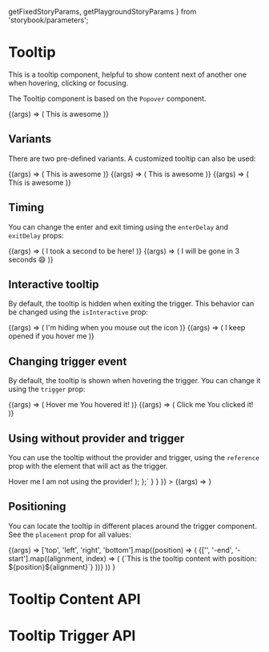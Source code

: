   getFixedStoryParams,
  getPlaygroundStoryParams
} from 'storybook/parameters';

<Meta title="Components/Tooltip" component={TooltipContent} />

# Tooltip

This is a tooltip component, helpful to show content next of another one when hovering, clicking or focusing.

The Tooltip component is based on the `Popover` component.

<Story name="playground" args={{}} parameters={getPlaygroundStoryParams()}>
  {(args) => (
    <Tooltip>
      <Tooltip.Trigger>
        <Icon styling="filled" icon="info" fill="primary.500" />
      </Tooltip.Trigger>
      <Tooltip.Content {...args}>This is awesome</Tooltip.Content>
    </Tooltip>
  )}
</Story>

## Variants

There are two pre-defined variants. A customized tooltip can also be used:

<Canvas>
  <Story name="dark" parameters={getFixedStoryParams()}>
    {(args) => (
      <Tooltip>
        <Tooltip.Trigger>
          <Icon styling="filled" icon="info" fill="primary.500" />
        </Tooltip.Trigger>
        <Tooltip.Content variant="dark">This is awesome</Tooltip.Content>
      </Tooltip>
    )}
  </Story>
  <Story name="light" parameters={getFixedStoryParams()}>
    {(args) => (
      <Tooltip>
        <Tooltip.Trigger ml="150px">
          <Icon styling="filled" icon="info" fill="primary.500" />
        </Tooltip.Trigger>
        <Tooltip.Content variant="light">This is awesome</Tooltip.Content>
      </Tooltip>
    )}
  </Story>
  <Story name="custom" parameters={getFixedStoryParams()}>
    {(args) => (
      <Tooltip>
        <Tooltip.Trigger ml="150px">
          <Icon styling="filled" icon="info" fill="primary.500" />
        </Tooltip.Trigger>
        <Tooltip.Content bg="green.300" color="neutral.900">
          This is awesome
        </Tooltip.Content>
      </Tooltip>
    )}
  </Story>
</Canvas>

## Timing

You can change the enter and exit timing using the `enterDelay` and `exitDelay` props:

<Canvas>
  <Story name="enter timing" parameters={getFixedStoryParams()}>
    {(args) => (
      <Tooltip>
        <Tooltip.Trigger>
          <Icon styling="filled" icon="info" fill="primary.500" />
        </Tooltip.Trigger>
        <Tooltip.Content enterDelay={1000}>
          I took a second to be here!
        </Tooltip.Content>
      </Tooltip>
    )}
  </Story>
  <Story name="exit timing" parameters={getFixedStoryParams()}>
    {(args) => (
      <Tooltip>
        <Tooltip.Trigger ml="150px">
          <Icon styling="filled" icon="info" fill="primary.500" />
        </Tooltip.Trigger>
        <Tooltip.Content exitDelay={3000}>
          I will be gone in 3 seconds 😄
        </Tooltip.Content>
      </Tooltip>
    )}
  </Story>
</Canvas>

## Interactive tooltip

By default, the tooltip is hidden when exiting the trigger. This behavior can be changed using the `isInteractive` prop:

<Canvas>
  <Story name="not interactive" parameters={getFixedStoryParams()}>
    {(args) => (
      <Tooltip>
        <Tooltip.Trigger>
          <Icon styling="filled" icon="info" fill="primary.500" />
        </Tooltip.Trigger>
        <Tooltip.Content isInteractive={false}>
          I'm hiding when you mouse out the icon
        </Tooltip.Content>
      </Tooltip>
    )}
  </Story>
  <Story name="interactive" parameters={getFixedStoryParams()}>
    {(args) => (
      <Tooltip>
        <Tooltip.Trigger ml="150px">
          <Icon styling="filled" icon="info" fill="primary.500" />
        </Tooltip.Trigger>
        <Tooltip.Content isInteractive={true}>
          I keep opened if you hover me
        </Tooltip.Content>
      </Tooltip>
    )}
  </Story>
</Canvas>

## Changing trigger event

By default, the tooltip is shown when hovering the trigger. You can change it using the `trigger` prop:

<Canvas>
  <Story name="on hover" parameters={getFixedStoryParams()}>
    {(args) => (
      <Tooltip>
        <Tooltip.Trigger width="fit-content">Hover me</Tooltip.Trigger>
        <Tooltip.Content trigger="mouseenter focus">
          You hovered it!
        </Tooltip.Content>
      </Tooltip>
    )}
  </Story>
  <Story name="on click" parameters={getFixedStoryParams()}>
    {(args) => (
      <Tooltip>
        <Tooltip.Trigger ml="150px" width="fit-content">
          Click me
        </Tooltip.Trigger>
        <Tooltip.Content trigger="click">You clicked it!</Tooltip.Content>
      </Tooltip>
    )}
  </Story>
</Canvas>

## Using without provider and trigger

You can use the tooltip without the provider and trigger, using the `reference` prop with the element that will act as the trigger.

<Canvas>
  <Story
    name="without provider"
    parameters={{
      ...getFixedStoryParams(),
      docs: {
        source: {
          code: `
  const ref = React.useRef(null);
  return (
      <Box ref={ref}>Hover me</Box>
      <Tooltip.Content reference={ref}>
        I am not using the provider!
      </Tooltip.Content>
  );
};`
        }
      }
    }}
  >
    {(args) => <TooltipWithoutProvider />}
  </Story>
</Canvas>

## Positioning

You can locate the tooltip in different places around the trigger component. See the `placement` prop for all values:

<Canvas>
  <Story name="positioning" parameters={getFixedStoryParams()}>
    {(args) =>
      ['top', 'left', 'right', 'bottom'].map((position) => (
        <Box key={`${position}-div`} py={5} flexWrap="wrap">
          {['', '-end', '-start'].map((alignment, index) => (
            <Tooltip key={`${position}${alignment}`}>
              <Tooltip.Trigger mx="140px" my="60px">
                <Icon styling="filled" icon="info" fill="primary.500" />
              </Tooltip.Trigger>
              <Tooltip.Content
                isVisible={true}
                placement={`${position}${alignment}`}
                width="180px"
              >
                {`This is the tooltip content with position: ${position}${alignment}`}
              </Tooltip.Content>
            </Tooltip>
          ))}
        </Box>
      ))
    }
  </Story>
</Canvas>

# Tooltip Content API

<ArgsTable of={TooltipContent} />

# Tooltip Trigger API

<ArgsTable of={TooltipTrigger} />
